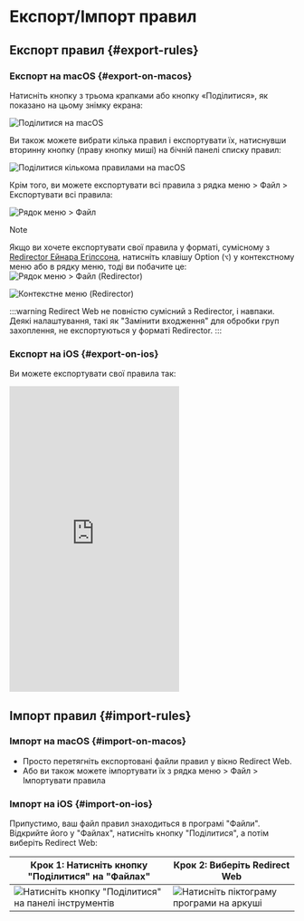 # Експорт/Імпорт правил

## Експорт правил {#export-rules}

### Експорт на macOS {#export-on-macos}

Натисніть кнопку з трьома крапками або кнопку «Поділитися», як показано на цьому знімку екрана:

![Поділитися на macOS](/img/share-on-macos.png)

Ви також можете вибрати кілька правил і експортувати їх, натиснувши вторинну кнопку (праву кнопку миші) на бічній панелі списку правил:

![Поділитися кількома правилами на macOS](/img/multiselect-on-macos.png)

Крім того, ви можете експортувати всі правила з рядка меню > Файл > Експортувати всі правила:

![Рядок меню > Файл](/img/menubar-file.png)

> [!NOTE]
> Якщо ви хочете експортувати свої правила у форматі, сумісному з [Redirector Ейнара Егілссона](https://einaregilsson.com/redirector/), натисніть клавішу Option (`⌥`) у контекстному меню або в рядку меню, тоді ви побачите це:
> ![Рядок меню > Файл (Redirector)](/img/menubar-file-redirector.png)
>
> ![Контекстне меню (Redirector)](/img/context-menu-redirector.png)
>
> :::warning
> Redirect Web не повністю сумісний з Redirector, і навпаки. Деякі налаштування, такі як "Замінити входження" для обробки груп захоплення, не експортуються у форматі Redirector.
> :::

### Експорт на iOS {#export-on-ios}

Ви можете експортувати свої правила так:

<iframe height="540" src="https://www.youtube.com/embed/uQ6-SLEMlT4" title="Демонстраційне відео iOS для експорту правил (YouTube)" frameborder="0" allow="accelerometer; autoplay; clipboard-write; encrypted-media; gyroscope; picture-in-picture; web-share" allowfullscreen></iframe>

## Імпорт правил {#import-rules}

### Імпорт на macOS {#import-on-macos}

- Просто перетягніть експортовані файли правил у вікно Redirect Web.
- Або ви також можете імпортувати їх з рядка меню > Файл > Імпортувати правила

### Імпорт на iOS {#import-on-ios}

Припустимо, ваш файл правил знаходиться в програмі "Файли". Відкрийте його у "Файлах", натисніть кнопку "Поділитися", а потім виберіть Redirect Web:

| Крок 1: Натисніть кнопку "Поділитися" на "Файлах" | Крок 2: Виберіть Redirect Web |
| ------------------------------------------------------------------------- | ------------------------------------------------------------------- |
| ![Натисніть кнопку "Поділитися" на панелі інструментів](/img/files-share-ios.png) | ![Натисніть піктограму програми на аркуші](/img/share-sheet-ios.png) |
